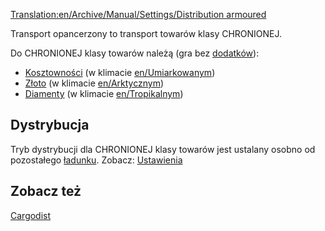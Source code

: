 [[Translation:en/Archive/Manual/Settings/Distribution armoured]]
 

Transport opancerzony to transport towarów klasy CHRONIONEJ.

Do CHRONIONEJ klasy towarów należą (gra bez [[pl/Manual/NewGRF|dodatków]]):
*[[pl/Manual/Base Set/Economy/Kosztowności|Kosztowności]] (w klimacie [[en/Umiarkowany]]m)
*[[pl/Manual/Base Set/Economy/Złoto|Złoto]] (w klimacie [[en/Arktyczny]]m)
*[[pl/Manual/Base Set/Economy/Diamenty|Diamenty]] (w klimacie [[en/Tropikalny]]m)

== Dystrybucja ==

Tryb dystrybucji dla CHRONIONEJ klasy towarów jest ustalany osobno od pozostałego [[pl/Manual/Base Set/Economy/Ładunek|ładunku]]. Zobacz:  [[pl/Trash/Ustawienia/Środowisko#Tryb dystrybucji dla CHRONIONEJ klasy towarów|Ustawienia]]

== Zobacz też ==

[[pl/Cargodist|Cargodist]]